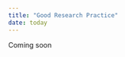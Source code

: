 ```yaml
---
title: "Good Research Practice"
date: today
---
```




::: {.callout-note}
Coming soon
:::



<!-- 
::: {.callout-tip}
### Learning Objectives

By the end of this session, participants will be able to:

- Explain what Open Science is, and discuss the benefits and challenges that come with its 
implementation  

- Summarize the National Roadmap for Open Science and how it will be 
implemented in Sweden over the coming years  

:::

## Schedule  
<style>
  tr:hover {
    background-color: #F6F8F9;
  }
</style>

<table style="border-collapse: collapse; width: 100%;">
  <tr style="border-bottom: 0.5px solid #808080;">
    <th style="width: 15%;">Time</th>
    <th style="width: 60%;">Topic</th>
    <th style="width: 25%;">Instructor</th>
    </tr>
  </thead>
  <tbody>
    <tr style="border-bottom: 0.4px solid #D3D3D3;">
      <td style="padding: 10px 0;">13:00</td>  
      <td style="padding: 10px 0;">Welcome & Introduction to Open Science</td>
      <td style="padding: 10px 0;">Ineke Luijten</td>
    </tr>
    <tr style="border-bottom: 0.4px solid #D3D3D3;">
      <td style="padding: 10px 0;">13:15</td>
      <td style="padding: 10px 0;">The benefits of Open Science </td>
      <td style="padding: 10px 0;">Ineke Luijten</td>
    </tr>
    <tr style="border-bottom: 0.4px solid #D3D3D3;">
      <td style="padding: 10px 0;">14:30</td>
      <td style="padding: 10px 0;">Coffee break</td>
      <td style="padding: 10px 0;"></td>
    </tr>
    <tr style="border-bottom: 0.4px solid #D3D3D3;">
      <td style="padding: 10px 0;">15:00</td>
      <td style="padding: 10px 0;">The state of Open Science in Sweden</td>
      <td style="padding: 10px 0;">Sabina Anderberg</td>
    </tr>
    <tr style="border-bottom: 0.5px solid #808080;">
      <td style="padding: 10px 0;">16:30</td>
      <td style="padding: 10px 0;">End of day</td>
      <td style="padding: 10px 0;"></td>
    </tr>
  </tbody>
</table>
   

## Materials  
  
Coming soon
  

<!-- 
**Lecture videos**

<iframe src="https://drive.google.com/file/d/10efsWi_hmApwZ9j79fmFt4JRxEogQ4y3/preview" width="640" height="480" allow="autoplay"></iframe>

[The full transcript can be downloaded here](https://drive.google.com/file/d/1gBhJ3rPYa0pFCa67XO4rGs7DfmDzTF1T/view).


**Lecture slides**  

<iframe style="border: none;" title="Iframe Example" src="https://docs.google.com/presentation/d/e/2PACX-1vSBZ-tu_mbITrPtmyg06sAx47DQFWJPlYcGpjJW0s4_WiChEXKCSrOmI_PMCGH_OwVsDZ1JN7lM2ntp/embed?start=false&loop=false&delayms=3000" width="500" height="300" data-mce-fragment="1"></iframe>


<a class="inline_disabled" href="https://docs.google.com/presentation/d/1yjazFiQZFZclHkeI_8rW-JON35IiXqyk/export/pdf" target="_blank" rel="noopener">Introduction: Download PDF</a>


**Practical assignments**  

Coming soon  
  

## Contributors

- Ineke Luijten <a href="https://orcid.org/0000-0001-5768-275X" rel="orcid"><img src="img/ORCID_Logomark.png" alt="" width="20" height="20"/></a>
- Sabina Anderberg <a href="https://orcid.org/0000-0002-3344-8130" rel="orcid"><img src="img/ORCID_Logomark.png" alt="" width="20" height="20"/></a>


## Reuse  

All materials from this session are available for re-use under <a href="https://creativecommons.org/licenses/by/4.0/" rel="orcid"><img src="img/CCBY4.0.png" alt="" height="20"/></a>


Please cite material as:   
   
> Ineke Luijten, Sabina Anderberg (2024) *Open Science in the Swedish context - session 1: Open Science in Sweden*. Retrieved from https://scilifelab-training.github.io/open-science/2505/Session1.html   

<br>
-->
